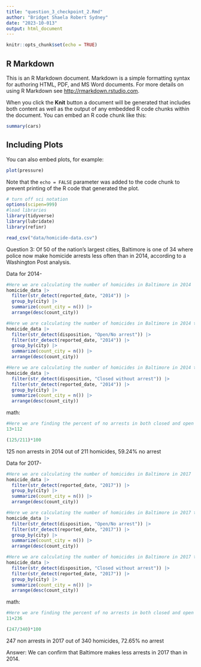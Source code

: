 ```yaml
---
title: "question_3_checkpoint_2.Rmd"
author: "Bridget Shaela Robert Sydney"
date: "2023-10-013"
output: html_document
---
```

```r
knitr::opts_chunk$set(echo = TRUE)
```
## R Markdown

This is an R Markdown document. Markdown is a simple formatting syntax for authoring HTML, PDF, and MS Word documents. For more details on using R Markdown see <http://rmarkdown.rstudio.com>.

When you click the **Knit** button a document will be generated that includes both content as well as the output of any embedded R code chunks within the document. You can embed an R code chunk like this:
```r
summary(cars)
```
## Including Plots

You can also embed plots, for example:
```r
plot(pressure)
```
Note that the `echo = FALSE` parameter was added to the code chunk to prevent printing of the R code that generated the plot.
```r
# turn off sci notation
options(scipen=999)
#load libraries
library(tidyverse)
library(lubridate)
library(refinr)

```

```r
read_csv("data/homicide-data.csv")

```

Question 3: Of 50 of the nation’s largest cities, Baltimore is one of 34 where police now make homicide arrests less often than in 2014, according to a Washington Post analysis.


Data for 2014-

```r
#Here we are calculating the number of homicides in Baltimore in 2014
homicide_data |> 
  filter(str_detect(reported_date, "2014")) |> 
  group_by(city) |> 
  summarize(count_city = n()) |> 
  arrange(desc(count_city))

```

```r
#Here we are calculating the number of homicides in Baltimore in 2014 that were open and had no arrest
homicide_data |> 
  filter(str_detect(disposition, "Open/No arrest")) |> 
  filter(str_detect(reported_date, "2014")) |> 
  group_by(city) |> 
  summarize(count_city = n()) |> 
  arrange(desc(count_city))

```


```r
#Here we are calculating the number of homicides in Baltimore in 2014 that were closed and had no arrest
homicide_data |> 
  filter(str_detect(disposition, "Closed without arrest")) |> 
  filter(str_detect(reported_date, "2014")) |> 
  group_by(city) |> 
  summarize(count_city = n()) |> 
  arrange(desc(count_city))

```


math:
```r
#Here we are finding the percent of no arrests in both closed and open cases in 2014
13+112

(125/211)*100
```
125 non arrests in 2014 out of 211 homicides, 59.24% no arrest

Data for 2017-

```r
#Here we are calculating the number of homicides in Baltimore in 2017
homicide_data |> 
  filter(str_detect(reported_date, "2017")) |> 
  group_by(city) |> 
  summarize(count_city = n()) |> 
  arrange(desc(count_city))

```


```r
#Here we are calculating the number of homicides in Baltimore in 2017 that were open and had no arrest
homicide_data |> 
  filter(str_detect(disposition, "Open/No arrest")) |> 
  filter(str_detect(reported_date, "2017")) |> 
  group_by(city) |> 
  summarize(count_city = n()) |> 
  arrange(desc(count_city))

```

```r
#Here we are calculating the number of homicides in Baltimore in 2017 that were closed and had no arrest
homicide_data |> 
  filter(str_detect(disposition, "Closed without arrest")) |> 
  filter(str_detect(reported_date, "2017")) |> 
  group_by(city) |> 
  summarize(count_city = n()) |> 
  arrange(desc(count_city))

```

math:
```r
#Here we are finding the percent of no arrests in both closed and open cases in 2017
11+236

(247/340)*100
```

247 non arrests in 2017 out of 340 homicides, 72.65% no arrest

Answer: We can confirm that Baltimore makes less arrests in 2017 than in 2014.